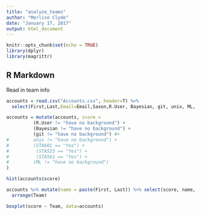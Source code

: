 ```yaml
---
title: "analyze_teams"
author: "Merlise Clyde"
date: "January 17, 2017"
output: html_document
---
```


```r
knitr::opts_chunk$set(echo = TRUE)
library(dplyr)
library(magrittr)
```

## R Markdown

Read in team info
```r
accounts = read.csv("Accounts.csv", header=T) %>% 
  select(First,Last,Email=Email,Saxon,R.User, Bayesian, git, unix, ML, program, STA601, STA523, STA561, Team) 

```


```r
accounts = mutate(accounts, score = 
          (R.User != "have no background") +
          (Bayesian != "have no background") + 
          (git != "have no background") #+
#         unix != "have no background") +
#         (STA601 == "Yes") +
#          (STA523 == "Yes") +
#          (STA561 == "Yes") +
#         (ML != "have no background")
)

```

```r
hist(accounts$score)
```


```r
accounts %>% mutate(name = paste(First, Last)) %>% select(score, name, program, Team) %>%
  arrange(Team)
```

```r
boxplot(score ~ Team, data=accounts)
```

